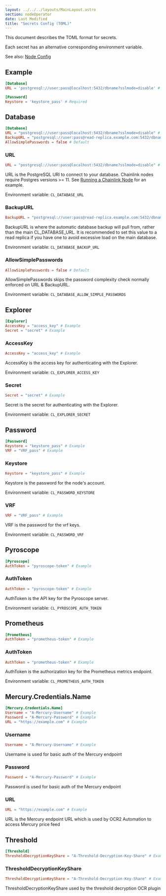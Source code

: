 ```yaml
---
layout: ../../../layouts/MainLayout.astro
section: nodeOperator
date: Last Modified
title: "Secrets Config (TOML)"
---
```


[//]: # "Documentation generated from docs/secrets.toml - DO NOT EDIT."

This document describes the TOML format for secrets.

Each secret has an alternative corresponding environment variable.

See also: [Node Config](/chainlink-nodes/v1/node-config)

## Example

```toml
[Database]
URL = 'postgresql://user:pass@localhost:5432/dbname?sslmode=disable' # Required

[Password]
Keystore = 'keystore_pass' # Required
```

## Database

```toml
[Database]
URL = "postgresql://user:pass@localhost:5432/dbname?sslmode=disable" # Example
BackupURL = "postgresql://user:pass@read-replica.example.com:5432/dbname?sslmode=disable" # Example
AllowSimplePasswords = false # Default
```

### URL

```toml
URL = "postgresql://user:pass@localhost:5432/dbname?sslmode=disable" # Example
```

URL is the PostgreSQL URI to connect to your database. Chainlink nodes require Postgres versions >= 11. See
[Running a Chainlink Node](https://docs.chain.link/docs/running-a-chainlink-node/#set-the-remote-database_url-config) for an example.

Environment variable: `CL_DATABASE_URL`

### BackupURL

```toml
BackupURL = "postgresql://user:pass@read-replica.example.com:5432/dbname?sslmode=disable" # Example
```

BackupURL is where the automatic database backup will pull from, rather than the main CL_DATABASE_URL. It is recommended
to set this value to a read replica if you have one to avoid excessive load on the main database.

Environment variable: `CL_DATABASE_BACKUP_URL`

### AllowSimplePasswords

```toml
AllowSimplePasswords = false # Default
```

AllowSimplePasswords skips the password complexity check normally enforced on URL & BackupURL.

Environment variable: `CL_DATABASE_ALLOW_SIMPLE_PASSWORDS`

## Explorer

```toml
[Explorer]
AccessKey = "access_key" # Example
Secret = "secret" # Example
```

### AccessKey

```toml
AccessKey = "access_key" # Example
```

AccessKey is the access key for authenticating with the Explorer.

Environment variable: `CL_EXPLORER_ACCESS_KEY`

### Secret

```toml
Secret = "secret" # Example
```

Secret is the secret for authenticating with the Explorer.

Environment variable: `CL_EXPLORER_SECRET`

## Password

```toml
[Password]
Keystore = "keystore_pass" # Example
VRF = "VRF_pass" # Example
```

### Keystore

```toml
Keystore = "keystore_pass" # Example
```

Keystore is the password for the node's account.

Environment variable: `CL_PASSWORD_KEYSTORE`

### VRF

```toml
VRF = "VRF_pass" # Example
```

VRF is the password for the vrf keys.

Environment variable: `CL_PASSWORD_VRF`

## Pyroscope

```toml
[Pyroscope]
AuthToken = "pyroscope-token" # Example
```

### AuthToken

```toml
AuthToken = "pyroscope-token" # Example
```

AuthToken is the API key for the Pyroscope server.

Environment variable: `CL_PYROSCOPE_AUTH_TOKEN`

## Prometheus

```toml
[Prometheus]
AuthToken = "prometheus-token" # Example
```

### AuthToken

```toml
AuthToken = "prometheus-token" # Example
```

AuthToken is the authorization key for the Prometheus metrics endpoint.

Environment variable: `CL_PROMETHEUS_AUTH_TOKEN`

## Mercury.Credentials.Name

```toml
[Mercury.Credentials.Name]
Username = "A-Mercury-Username" # Example
Password = "A-Mercury-Password" # Example
URL = "https://example.com" # Example
```

### Username

```toml
Username = "A-Mercury-Username" # Example
```

Username is used for basic auth of the Mercury endpoint

### Password

```toml
Password = "A-Mercury-Password" # Example
```

Password is used for basic auth of the Mercury endpoint

### URL

```toml
URL = "https://example.com" # Example
```

URL is the Mercury endpoint URL which is used by OCR2 Automation to access Mercury price feed

## Threshold

```toml
[Threshold]
ThresholdDecryptionKeyShare = "A-Threshold-Decryption-Key-Share" # Example
```

### ThresholdDecryptionKeyShare

```toml
ThresholdDecryptionKeyShare = "A-Threshold-Decryption-Key-Share" # Example
```

ThresholdDecryptionKeyShare used by the threshold decryption OCR plugin
